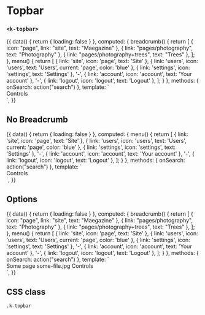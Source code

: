 
<Meta
  title="UI | Navigation / Topbar"
  component={Topbar}
/>

# Topbar
### `<k-topbar>`

<Preview>
  <Story name="Regular">
    {{
      data() {
        return {
          loading: false
        }
      },
      computed: {
        breadcrumb() {
          return [
            {
              icon: "page",
              link: "site",
              text: "Maegazine"
            },
            {
              link: "pages/photography",
              text: "Photography"
            },
            {
              link: "pages/photography+trees",
              text: "Trees"
            },
          ];
        },
        menu() {
          return [
            {
              link: 'site',
              icon: 'page',
              text: 'Site'
            },
            {
              link: 'users',
              icon: 'users',
              text: 'Users',
              current: 'page',
              color: 'blue'
            },
            {
              link: 'settings',
              icon: 'settings',
              text: 'Settings'
            },
            '-',
            {
              link: 'account',
              icon: 'account',
              text: 'Your account'
            },
            '-',
            {
              link: 'logout',
              icon: 'logout',
              text: 'Logout'
              },
          ];
        }
      },
      methods: {
        onSearch: action("search")
      },
      template: `
        <div>
          <k-topbar
            :breadcrumb="breadcrumb"
            :loading="loading"
            :menu="menu"
            class="mb-6"
            @search="onSearch"
          />
          <k-view>
            <k-headline class="mb-2">Controls</k-headline>
            <k-input type="toggle" v-model="loading" text="Loading state" />
          </k-view>
        </div>
      `,
    }}
  </Story>
</Preview>

<Props of={Topbar} />

## No Breadcrumb
<Preview>
  <Story name="No Breadcrumb">
    {{
      data() {
        return {
          loading: false
        }
      },
      computed: {
        menu() {
          return [
            {
              link: 'site',
              icon: 'page',
              text: 'Site'
            },
            {
              link: 'users',
              icon: 'users',
              text: 'Users',
              current: 'page',
              color: 'blue'
            },
            {
              link: 'settings',
              icon: 'settings',
              text: 'Settings'
            },
            '-',
            {
              link: 'account',
              icon: 'account',
              text: 'Your account'
            },
            '-',
            {
              link: 'logout',
              icon: 'logout',
              text: 'Logout'
              },
          ];
        }
      },
      methods: {
        onSearch: action("search")
      },
      template: `
        <div>
          <k-topbar
            :loading="loading"
            :menu="menu"
            class="mb-6"
            @search="onSearch"
          />
          <k-view>
            <k-headline class="mb-2">Controls</k-headline>
            <k-input type="toggle" v-model="loading" text="Loading state" />
          </k-view>
        </div>
      `,
    }}
  </Story>
</Preview>

## Options
<Preview>
  <Story name="Options">
    {{
      data() {
        return {
          loading: false
        }
      },
      computed: {
        breadcrumb() {
          return [
            {
              icon: "page",
              link: "site",
              text: "Maegazine"
            },
            {
              link: "pages/photography",
              text: "Photography"
            },
            {
              link: "pages/photography+trees",
              text: "Trees"
            },
          ];
        },
        menu() {
          return [
            {
              link: 'site',
              icon: 'page',
              text: 'Site'
            },
            {
              link: 'users',
              icon: 'users',
              text: 'Users',
              current: 'page',
              color: 'blue'
            },
            {
              link: 'settings',
              icon: 'settings',
              text: 'Settings'
            },
            '-',
            {
              link: 'account',
              icon: 'account',
              text: 'Your account'
            },
            '-',
            {
              link: 'logout',
              icon: 'logout',
              text: 'Logout'
              },
          ];
        }
      },
      methods: {
        onSearch: action("search")
      },
      template: `
        <div>
          <k-topbar
            :breadcrumb="breadcrumb"
            :loading="loading"
            :menu="menu"
            class="mb-6"
            @search="onSearch"
          >
            <k-dropdown slot="options">
              <k-button
                class="k-topbar-button"
                color="orange-light"
                icon="edit"
                @click="$refs.changes.toggle()"
              />
              <k-dropdown-content
                ref="changes"
                align="right"
                theme="light"
              >
                <k-dropdown-item icon="page">Some page</k-dropdown-item>
                <k-dropdown-item icon="image">some-file.jpg</k-dropdown-item>
              </k-dropdown-content>
            </k-dropdown>
          </k-topbar>
          <k-view>
            <k-headline class="mb-2">Controls</k-headline>
            <k-input type="toggle" v-model="loading" text="Loading state" />
          </k-view>
        </div>
      `,
    }}
  </Story>
</Preview>


## CSS class

`.k-topbar`
